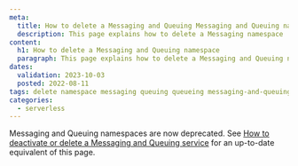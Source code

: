 ```yaml
---
meta:
  title: How to delete a Messaging and Queuing Messaging and Queuing namespace
  description: This page explains how to delete a Messaging namespace
content:
  h1: How to delete a Messaging and Queuing namespace
  paragraph: This page explains how to delete a Messaging and Queuing namespace
dates:
  validation: 2023-10-03
  posted: 2022-08-11
tags: delete namespace messaging queuing queueing messaging-and-queuing name-space 
categories:
  - serverless 
---
```


Messaging and Queuing namespaces are now deprecated. See [How to deactivate or delete a Messaging and Queuing service](/serverless/messaging/how-to/deactivate-delete-messaging/) for an up-to-date equivalent of this page.
